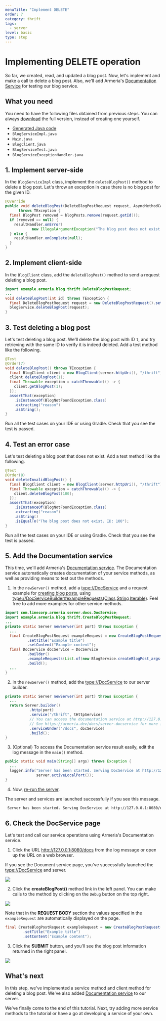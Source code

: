 ```yaml
---
menuTitle: "Implement DELETE"
order: 7
category: thrift
tags:
  - server
level: basic
type: step
---
```


# Implementing DELETE operation

So far, we created, read, and updated a blog post.
Now, let's implement and make a call to delete a blog post.
Also, we'll add Armeria's [Documentation Service](/docs/server-docservice) for testing our blog service.

<TutorialSteps current={7} />

## What you need

You need to have the following files obtained from previous steps.
You can always [download](https://github.com/line/armeria-examples/tree/main/tutorials/thrift) the full version, instead of creating one yourself.

- [Generated Java code](/tutorials/thrift/blog/create-service#2-compile-the-thrift-file)
- `BlogServiceImpl.java`
- `Main.java`
- `BlogClient.java`
- `BlogServiceTest.java`
- `BlogServiceExceptionHandler.java`

## 1. Implement server-side

In the `BlogServiceImpl` class, implement the `deleteBlogPost()` method to delete a blog post.
Let's throw an exception in case there is no blog post for the given ID.

```java filename=BlogServiceImpl.java
@Override
public void deleteBlogPost(DeleteBlogPostRequest request, AsyncMethodCallback<Void> resultHandler)
      throws TException {
  final BlogPost removed = blogPosts.remove(request.getId());
  if (removed == null) {
    resultHandler.onError(
            new IllegalArgumentException("The blog post does not exist. ID: " + request.getId()));
  } else {
    resultHandler.onComplete(null);
  }
}
```

## 2. Implement client-side

In the `BlogClient` class, add the `deleteBlogPost()` method to send a request deleting a blog post.

```java filename=BlogClient.java
import example.armeria.blog.thrift.DeleteBlogPostRequest;
...
void deleteBlogPost(int id) throws TException {
  final DeleteBlogPostRequest request = new DeleteBlogPostRequest().setId(id);
  blogService.deleteBlogPost(request);
}
```

## 3. Test deleting a blog post

Let's test deleting a blog post.
We'll delete the blog post with ID `1`, and try retrieving with the same ID to verify it is indeed deleted.
Add a test method like the following.

```java filename=BlogServiceTest.java
@Test
@Order(7)
void deleteBlogPost() throws TException {
  final BlogClient client = new BlogClient(server.httpUri(), "/thrift");
  client.deleteBlogPost(1);
  final Throwable exception = catchThrowable(() -> {
    client.getBlogPost(1);
  });
  assertThat(exception)
    .isInstanceOf(BlogNotFoundException.class)
    .extracting("reason")
    .asString();
}
```

Run all the test cases on your IDE or using Gradle.
Check that you see the test is passed.

## 4. Test an error case

Let's test deleting a blog post that does not exist.
Add a test method like the following.

```java filename=BlogServiceTest.java
@Test
@Order(8)
void deleteInvalidBlogPost() {
  final BlogClient client = new BlogClient(server.httpUri(), "/thrift");
  final Throwable exception = catchThrowable(() -> {
    client.deleteBlogPost(100);
  });
  assertThat(exception)
    .isInstanceOf(BlogNotFoundException.class)
    .extracting("reason")
    .asString()
    .isEqualTo("The blog post does not exist. ID: 100");
}
```

Run all the test cases on your IDE or using Gradle.
Check that you see the test is passed.

## 5. Add the Documentation service

This time, we'll add Armeria's [Documentation service](/docs/server-docservice).
The Documentation service automatically creates documentation of your service methods, as well as providing means to test out the methods.

1. In the `newServer()` method, add a <type://DocService> and a request example for [creating blog posts](/tutorials/thrift/blog/implement-create),
  using <type://DocServiceBuilder#exampleRequests(Class,String,Iterable)>. Feel free to add more examples for other service methods.
  ```java filename=Main.java
  import com.linecorp.armeria.server.docs.DocService;
  import example.armeria.blog.thrift.CreateBlogPostRequest;
  ...
  private static Server newServer(int port) throws Exception {
    ...
    final CreateBlogPostRequest exampleRequest = new CreateBlogPostRequest()
            .setTitle("Example title")
            .setContent("Example content");
    final DocService docService = DocService
            .builder()
            .exampleRequests(List.of(new BlogService.createBlogPost_args(exampleRequest)))
            .build();
    ...
  }
  ```
2. In the `newServer()` method, add the <type://DocService> to our server builder.
  ```java filename=Main.java highlight=5
  private static Server newServer(int port) throws Exception {
    ...
    return Server.builder()
             .http(port)
             .service("/thrift", tHttpService)
             // You can access the documentation service at http://127.0.0.1:8080/docs.
             // See https://armeria.dev/docs/server-docservice for more information.
             .serviceUnder("/docs", docService)
             .build();
  }
  ```

3. (Optional) To access the Documentation service result easily, edit the log message in the `main()` method.
  ```java filename=Main.java highlight=2
  public static void main(String[] args) throws Exception {
    ...
    logger.info("Server has been started. Serving DocService at http://127.0.0.1:{}/docs",
                server.activeLocalPort());
  }
  ```
4. Now, [re-run the server](/tutorials/thrift/blog/run-server#2-run-the-server).

  The server and services are launched successfully if you see this message.
  ```bash
   Server has been started. Serving DocService at http://127.0.0.1:8080/docs
  ```

## 6. Check the DocService page

Let's test and call our service operations using Armeria's Documentation service.

1. Click the URL http://127.0.0.1:8080/docs from the log message or open up the URL on a web browser.

  If you see the Document service page, you've successfully launched the <type://DocService> and server.

  ![](../../../../images/tutorial_blogservice_thrift_docservice_start.png)

2. Click the **createBlogPost()** method link in the left panel. You can make calls to the method by clicking on the `Debug` button on the top right.

  ![](../../../../images/tutorial_blogservice_thrift_reqex.png)

  Note that in the **REQUEST BODY** section the values specified in the `exampleRequest` are automatically displayed on the page.

  ```java filename=Main.java
  final CreateBlogPostRequest exampleRequest = new CreateBlogPostRequest()
          .setTitle("Example title")
          .setContent("Example content");
  ```

3. Click the **SUBMIT** button, and you'll see the blog post information returned in the right panel.

  ![](../../../../images/tutorial_blogservice_thrift_return.png)

## What's next

In this step, we've implemented a service method and client method for deleting a blog post.
We've also added [Documentation service](/docs/server-docservice) to our server.

We've finally come to the end of this tutorial.
Next, try adding more service methods to the tutorial or have a go at developing a service of your own.

<TutorialSteps current={7} />
